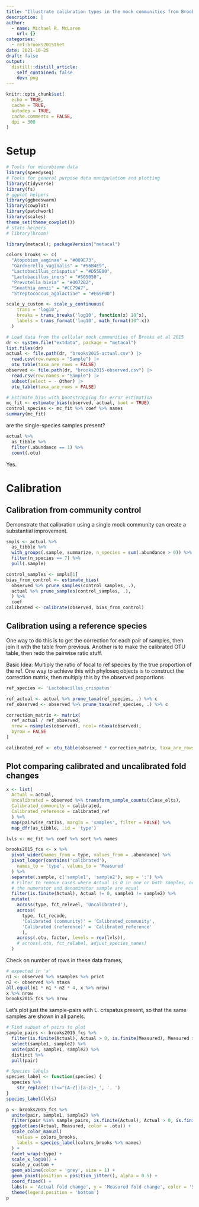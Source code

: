 ```yaml
---
title: "Illustrate calibration types in the mock communities from Brooks et al (2015)"
description: |
author:
  - name: Michael R. McLaren
    url: {}
categories:
  - ref:brooks2015thet
date: 2021-10-25
draft: false
output:
  distill::distill_article:
    self_contained: false
    dev: png
---
```



```r
knitr::opts_chunk$set(
  echo = TRUE,
  cache = TRUE,
  autodep = TRUE,
  cache.comments = FALSE,
  dpi = 300
)
```

# Setup

```r
# Tools for microbiome data
library(speedyseq)
# Tools for general purpose data manipulation and plotting
library(tidyverse)
library(fs)
# ggplot helpers
library(ggbeeswarm)
library(cowplot)
library(patchwork)
library(scales)
theme_set(theme_cowplot())
# stats helpers
# library(broom)

library(metacal); packageVersion("metacal")
```

```r
colors_brooks <- c(
  "Atopobium_vaginae" = "#009E73",
  "Gardnerella_vaginalis" = "#56B4E9",
  "Lactobacillus_crispatus" = "#D55E00",
  "Lactobacillus_iners" = "#505050",
  "Prevotella_bivia" = "#0072B2",
  "Sneathia_amnii" = "#CC79A7",
  "Streptococcus_agalactiae" = "#E69F00")

scale_y_custom <- scale_y_continuous(
    trans = 'log10',
    breaks = trans_breaks('log10', function(x) 10^x),
    labels = trans_format('log10', math_format(10^.x))
  )
```


```r
# Load data from the cellular mock communities of Brooks et al 2015
dr <- system.file("extdata", package = "metacal")
list.files(dr)
actual <- file.path(dr, "brooks2015-actual.csv") |>
  read.csv(row.names = "Sample") |>
  otu_table(taxa_are_rows = FALSE)
observed <- file.path(dr, "brooks2015-observed.csv") |>
  read.csv(row.names = "Sample") |>
  subset(select = - Other) |>
  otu_table(taxa_are_rows = FALSE)

# Estimate bias with bootstrapping for error estimation
mc_fit <- estimate_bias(observed, actual, boot = TRUE)
control_species <- mc_fit %>% coef %>% names
summary(mc_fit)
```

are the single-species samples present?

```r
actual %>% 
  as_tibble %>%
  filter(.abundance == 1) %>%
  count(.otu)
```

Yes.

# Calibration

## Calibration from community control

Demonstrate that calibration using a single mock community can create a substantial improvement.

```r
smpls <- actual %>%
  as_tibble %>%
  with_groups(.sample, summarize, n_species = sum(.abundance > 0)) %>%
  filter(n_species == 7) %>%
  pull(.sample)
```

```r
control_samples <- smpls[1]
bias_from_control <- estimate_bias(
  observed %>% prune_samples(control_samples, .),
  actual %>% prune_samples(control_samples, .),
  ) %>%
  coef
calibrated <- calibrate(observed, bias_from_control)
```

## Calibration using a reference species

One way to do this is to get the correction for each pair of samples, then join it with the table from previous.
Another is to make the calibrated OTU table, then redo the pairwise ratio stuff.

Basic Idea: Multiply the ratio of focal to ref species by the true proportion of the ref.
One way to achieve this with phyloseq objects is to construct the correction matrix, then multiply this by the observed proportions

```r
ref_species <- 'Lactobacillus_crispatus'

ref_actual <- actual %>% prune_taxa(ref_species, .) %>% c
ref_observed <- observed %>% prune_taxa(ref_species, .) %>% c

correction_matrix <- matrix(
  ref_actual / ref_observed, 
  nrow = nsamples(observed), ncol= ntaxa(observed),
  byrow = FALSE
)

calibrated_ref <- otu_table(observed * correction_matrix, taxa_are_rows = FALSE)
```

## Plot comparing calibrated and uncalibrated fold changes

```r
x <- list(
  Actual = actual, 
  Uncalibrated = observed %>% transform_sample_counts(close_elts),
  Calibrated_community = calibrated,
  Calibrated_reference = calibrated_ref
  ) %>%
  map(pairwise_ratios, margin = 'samples', filter = FALSE) %>%
  map_dfr(as_tibble, .id = 'type')
```

```r
lvls <- mc_fit %>% coef %>% sort %>% names

brooks2015_fcs <- x %>%
  pivot_wider(names_from = type, values_from = .abundance) %>%
  pivot_longer(contains('calibrated'), 
    names_to = 'type', values_to = 'Measured'
  ) %>%
  separate(.sample, c('sample1', 'sample2'), sep = ':') %>%
  # Filter to remove cases where Actual is 0 in one or both samples, or where
  # the numerator and denominator sample are equal
  filter(is.finite(Actual), Actual != 0, sample1 != sample2) %>%
  mutate(
    across(type, fct_relevel, 'Uncalibrated'),
    across(
      type, fct_recode,
      'Calibrated (community)' = 'Calibrated_community',
      'Calibrated (reference)' = 'Calibrated_reference'
      ),
    across(.otu, factor, levels = rev(lvls)),
    # across(.otu, fct_relabel, adjust_species_names)
  )
```

Check on number of rows in these data frames,

```r
# expected in 'x'
n1 <- observed %>% nsamples %>% print
n2 <- observed %>% ntaxa
all.equal(n1 * n1 * n2 * 4, x %>% nrow)
x %>% nrow
brooks2015_fcs %>% nrow
```

Let's plot just the sample-pairs with L. crispatus present, so that the same samples are shown in all panels.

```r
# Find subset of pairs to plot
sample_pairs <- brooks2015_fcs %>%
  filter(is.finite(Actual), Actual > 0, is.finite(Measured), Measured > 0) %>%
  select(sample1, sample2) %>%
  unite(pair, sample1, sample2) %>%
  distinct %>%
  pull(pair)

# Species labels
species_label <- function(species) {
  species %>%
    str_replace('(?<=^[A-Z])[a-z]+_', '. ')
}
species_label(lvls)

p <- brooks2015_fcs %>%
  unite(pair, sample1, sample2) %>%
  filter(pair %in% sample_pairs, is.finite(Actual), Actual > 0, is.finite(Measured), Measured > 0) %>%
  ggplot(aes(Actual, Measured, color = .otu)) +
  scale_color_manual(
    values = colors_brooks, 
    labels = species_label(colors_brooks %>% names)
  ) +
  facet_wrap(~type) +
  scale_x_log10() +
  scale_y_custom +
  geom_abline(color = 'grey', size = 1) +
  geom_point(position = position_jitter(), alpha = 0.5) +
  coord_fixed() +
  labs(x = 'Actual fold change', y = 'Measured fold change', color = 'Species') +
  theme(legend.position = 'bottom')
p
```



